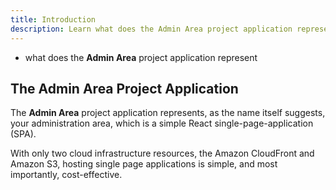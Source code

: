 ```yaml
---
title: Introduction
description: Learn what does the Admin Area project application represent.
---
```



<Alert type="success" title="What you’ll learn">

- what does the **Admin Area** project application represent

</Alert>

## The Admin Area Project Application

The **Admin Area** project application represents, as the name itself suggests, your administration area, which is a simple React single-page-application (SPA).

With only two cloud infrastructure resources, the Amazon CloudFront and Amazon S3, hosting single page applications is simple, and most importantly, cost-effective.
